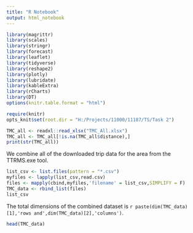 ```yaml
---
title: "R Notebook"
output: html_notebook
---
```


```r
library(magrittr)
library(scales)
library(stringr)
library(forecast)
library(leaflet)
library(tidyverse)
library(reshape2)
library(plotly)
library(lubridate)
library(kableExtra)
library(rCharts)
library(DT)
options(knitr.table.format = "html") 
```

```r
require(knitr)
opts_knit$set(root.dir = "H:/Projects/11000/11187/TS/Task 2")

```

```r

TMC_all <- readxl::read_xlsx("TMC_All.xlsx")
TMC_all <- TMC_all[!is.na(TMC_all$distance),]
print(str(TMC_all))

```

We combine all of the downloaded trip data for the area from the TTRMS.exe tool.
```r

list_csv <- list.files(pattern = "*.csv")
myfiles <- lapply(list_csv,read.csv)
files <- mapply(cbind,myfiles,'filename' = list_csv,SIMPLIFY = F)
TMC_data <- rbind_list(files)
list_csv
```

The total dimensions of the combined dataset is `r paste(dim(TMC_data)[1],'rows and',dim(TMC_data)[2],'columns')`.

```r
head(TMC_data)
```